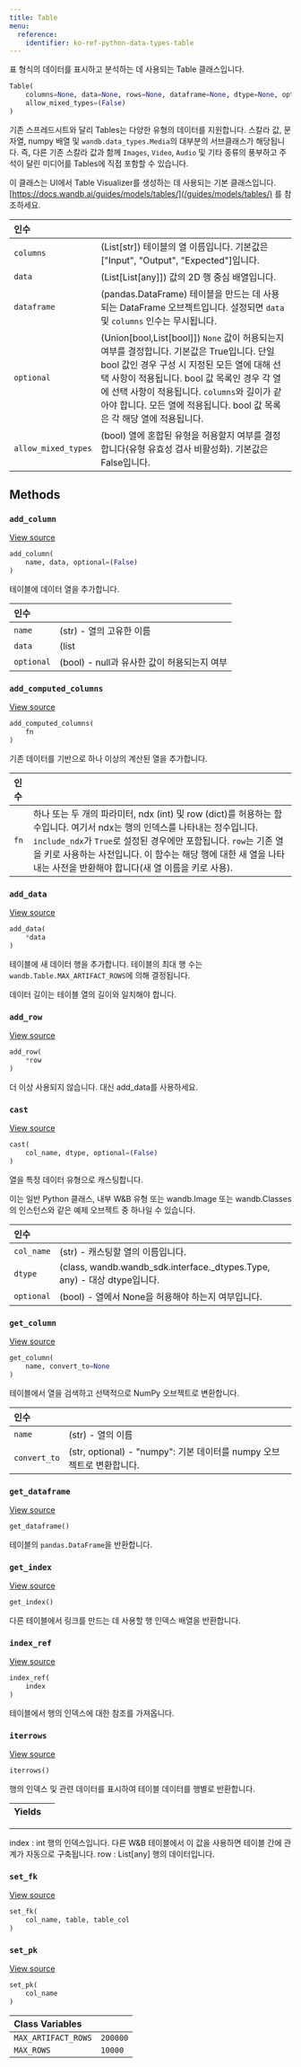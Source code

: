 ```yaml
---
title: Table
menu:
  reference:
    identifier: ko-ref-python-data-types-table
---
```


<Card title="View the source code" href="https://www.github.com/wandb/wandb/tree/637bddf198525810add5804059001b1b319d6ad1/wandb/sdk/data_types/table.py#L183-L909" icon="github"/>

표 형식의 데이터를 표시하고 분석하는 데 사용되는 Table 클래스입니다.

```python
Table(
    columns=None, data=None, rows=None, dataframe=None, dtype=None, optional=(True),
    allow_mixed_types=(False)
)
```

기존 스프레드시트와 달리 Tables는 다양한 유형의 데이터를 지원합니다. 스칼라 값, 문자열, numpy 배열 및 `wandb.data_types.Media`의 대부분의 서브클래스가 해당됩니다.
즉, 다른 기존 스칼라 값과 함께 `Images`, `Video`, `Audio` 및 기타 종류의 풍부하고 주석이 달린 미디어를 Tables에 직접 포함할 수 있습니다.

이 클래스는 UI에서 Table Visualizer를 생성하는 데 사용되는 기본 클래스입니다. [https://docs.wandb.ai/guides/models/tables/](/guides/models/tables/) 를 참조하세요.

| 인수 |  |
| :--- | :--- |
|  `columns` |  (List[str]) 테이블의 열 이름입니다. 기본값은 ["Input", "Output", "Expected"]입니다. |
|  `data` |  (List[List[any]]) 값의 2D 행 중심 배열입니다. |
|  `dataframe` |  (pandas.DataFrame) 테이블을 만드는 데 사용되는 DataFrame 오브젝트입니다. 설정되면 `data` 및 `columns` 인수는 무시됩니다. |
|  `optional` |  (Union[bool,List[bool]]) `None` 값이 허용되는지 여부를 결정합니다. 기본값은 True입니다. 단일 bool 값인 경우 구성 시 지정된 모든 열에 대해 선택 사항이 적용됩니다. bool 값 목록인 경우 각 열에 선택 사항이 적용됩니다. `columns`와 길이가 같아야 합니다. 모든 열에 적용됩니다. bool 값 목록은 각 해당 열에 적용됩니다. |
|  `allow_mixed_types` |  (bool) 열에 혼합된 유형을 허용할지 여부를 결정합니다(유형 유효성 검사 비활성화). 기본값은 False입니다. |

## Methods

### `add_column`

[View source](https://www.github.com/wandb/wandb/tree/637bddf198525810add5804059001b1b319d6ad1/wandb/sdk/data_types/table.py#L797-L836)

```python
add_column(
    name, data, optional=(False)
)
```

테이블에 데이터 열을 추가합니다.

| 인수 |  |
| :--- | :--- |
|  `name` |  (str) - 열의 고유한 이름 |
|  `data` |  (list | np.array) - 동종 데이터 열 |
|  `optional` |  (bool) - null과 유사한 값이 허용되는지 여부 |

### `add_computed_columns`

[View source](https://www.github.com/wandb/wandb/tree/637bddf198525810add5804059001b1b319d6ad1/wandb/sdk/data_types/table.py#L887-L909)

```python
add_computed_columns(
    fn
)
```

기존 데이터를 기반으로 하나 이상의 계산된 열을 추가합니다.

| 인수 |  |
| :--- | :--- |
|  `fn` |  하나 또는 두 개의 파라미터, ndx (int) 및 row (dict)를 허용하는 함수입니다. 여기서 ndx는 행의 인덱스를 나타내는 정수입니다. `include_ndx`가 `True`로 설정된 경우에만 포함됩니다. `row`는 기존 열을 키로 사용하는 사전입니다. 이 함수는 해당 행에 대한 새 열을 나타내는 사전을 반환해야 합니다(새 열 이름을 키로 사용). |

### `add_data`

[View source](https://www.github.com/wandb/wandb/tree/637bddf198525810add5804059001b1b319d6ad1/wandb/sdk/data_types/table.py#L423-L456)

```python
add_data(
    *data
)
```

테이블에 새 데이터 행을 추가합니다. 테이블의 최대 행 수는 `wandb.Table.MAX_ARTIFACT_ROWS`에 의해 결정됩니다.

데이터 길이는 테이블 열의 길이와 일치해야 합니다.

### `add_row`

[View source](https://www.github.com/wandb/wandb/tree/637bddf198525810add5804059001b1b319d6ad1/wandb/sdk/data_types/table.py#L418-L421)

```python
add_row(
    *row
)
```

더 이상 사용되지 않습니다. 대신 add_data를 사용하세요.

### `cast`

[View source](https://www.github.com/wandb/wandb/tree/637bddf198525810add5804059001b1b319d6ad1/wandb/sdk/data_types/table.py#L315-L371)

```python
cast(
    col_name, dtype, optional=(False)
)
```

열을 특정 데이터 유형으로 캐스팅합니다.

이는 일반 Python 클래스, 내부 W&B 유형 또는
wandb.Image 또는 wandb.Classes의 인스턴스와 같은 예제 오브젝트 중 하나일 수 있습니다.

| 인수 |  |
| :--- | :--- |
|  `col_name` |  (str) - 캐스팅할 열의 이름입니다. |
|  `dtype` |  (class, wandb.wandb_sdk.interface._dtypes.Type, any) - 대상 dtype입니다. |
|  `optional` |  (bool) - 열에서 None을 허용해야 하는지 여부입니다. |

### `get_column`

[View source](https://www.github.com/wandb/wandb/tree/637bddf198525810add5804059001b1b319d6ad1/wandb/sdk/data_types/table.py#L838-L861)

```python
get_column(
    name, convert_to=None
)
```

테이블에서 열을 검색하고 선택적으로 NumPy 오브젝트로 변환합니다.

| 인수 |  |
| :--- | :--- |
|  `name` |  (str) - 열의 이름 |
|  `convert_to` |  (str, optional) - "numpy": 기본 데이터를 numpy 오브젝트로 변환합니다. |

### `get_dataframe`

[View source](https://www.github.com/wandb/wandb/tree/637bddf198525810add5804059001b1b319d6ad1/wandb/sdk/data_types/table.py#L872-L878)

```python
get_dataframe()
```

테이블의 `pandas.DataFrame`을 반환합니다.

### `get_index`

[View source](https://www.github.com/wandb/wandb/tree/637bddf198525810add5804059001b1b319d6ad1/wandb/sdk/data_types/table.py#L863-L870)

```python
get_index()
```

다른 테이블에서 링크를 만드는 데 사용할 행 인덱스 배열을 반환합니다.

### `index_ref`

[View source](https://www.github.com/wandb/wandb/tree/637bddf198525810add5804059001b1b319d6ad1/wandb/sdk/data_types/table.py#L880-L885)

```python
index_ref(
    index
)
```

테이블에서 행의 인덱스에 대한 참조를 가져옵니다.

### `iterrows`

[View source](https://www.github.com/wandb/wandb/tree/637bddf198525810add5804059001b1b319d6ad1/wandb/sdk/data_types/table.py#L674-L688)

```python
iterrows()
```

행의 인덱스 및 관련 데이터를 표시하여 테이블 데이터를 행별로 반환합니다.

| Yields |  |
| :--- | :--- |

***

index : int
행의 인덱스입니다. 다른 W&B 테이블에서 이 값을 사용하면
테이블 간에 관계가 자동으로 구축됩니다.
row : List[any]
행의 데이터입니다.

### `set_fk`

[View source](https://www.github.com/wandb/wandb/tree/637bddf198525810add5804059001b1b319d6ad1/wandb/sdk/data_types/table.py#L695-L699)

```python
set_fk(
    col_name, table, table_col
)
```

### `set_pk`

[View source](https://www.github.com/wandb/wandb/tree/637bddf198525810add5804059001b1b319d6ad1/wandb/sdk/data_types/table.py#L690-L693)

```python
set_pk(
    col_name
)
```

| Class Variables |  |
| :--- | :--- |
|  `MAX_ARTIFACT_ROWS`<a id="MAX_ARTIFACT_ROWS"></a> |  `200000` |
|  `MAX_ROWS`<a id="MAX_ROWS"></a> |  `10000` |
